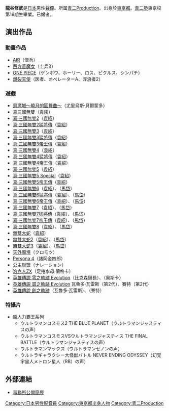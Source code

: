{{配音員
|名字= 龍谷 修武
|本名= 
|圖像= 
|尺寸= 
|圖像名稱= 
|綽號= 
|出身地= {{JPN}} [[東京都|東京都]]
|生年= 1973
|生月= 8
|生日= 19
|血型= A型
|所屬= [[青二Production|青二Production]]
|代表作= [[袁紹|袁紹]]、[[馬岱|馬岱]]（[[真三國無雙系列|真三國無雙系列]]）
|配偶= 有
}}
{{Japanese|japanese=龍谷 修武|kana=りゅうたに おさむ|romaji=Ryūtani Osamu}}
'''龍谷修武'''{{BD|1973年|8月19日|catIdx=Ryuutani Osamu}}是[[日本|日本]]男性[[聲優|聲優]]。所属[[青二Production|青二Production]]。出身於[[東京都|東京都]]。[[青二塾|青二塾]]東京校第18期生畢業。已婚者。

==演出作品==
===動畫作品===
*[[AIR_(遊戲)|AIR]]（僧兵）
*[[西方善魔女|西方善魔女]]（士兵B）
*[[ONE_PIECE|ONE PIECE]]（ゲンボウ、ホーリー、ロス、ピクルス、シンパチ）
*[[爆裂天使|爆裂天使]]（医者、オペレーターA、浮浪者2）

===遊戲===
* [[惡魔城～曉月的圓舞曲～|惡魔城～曉月的圓舞曲～]]（尤里烏斯‧貝爾蒙多）
* [[真三國無雙|真三國無雙]]（[[袁紹|袁紹]]）
* [[真·三國無雙2|真·三國無雙2]]（[[袁紹|袁紹]]）
* [[真·三國無雙系列|真·三國無雙2猛將傳]]（[[袁紹|袁紹]]）
* [[真·三國無雙3|真·三國無雙3]]（[[袁紹|袁紹]]）
* [[真·三國無雙系列|真·三國無雙3猛將傳]]（[[袁紹|袁紹]]）
* [[真·三國無雙系列|真·三國無雙3帝王傳]]（[[袁紹|袁紹]]）
* [[真·三國無雙4|真·三國無雙4]]（[[袁紹|袁紹]]）
* [[真·三國無雙系列|真·三國無雙4猛將傳]]（[[袁紹|袁紹]]）
* [[真·三國無雙系列|真·三國無雙4帝王傳]]（[[袁紹|袁紹]]）
* [[真·三國無雙5|真·三國無雙5]]（[[袁紹|袁紹]]）
* [[真·三國無雙系列|真·三國無雙5 Special]]（[[袁紹|袁紹]]）
* [[真·三國無雙系列|真·三國無雙5帝王傳]]（[[袁紹|袁紹]]）
* [[真·三國無雙6|真·三國無雙6]]（[[袁紹|袁紹]]）、（[[馬岱|馬岱]]）
* [[真·三國無雙系列|真·三國無雙6猛將傳]]（[[袁紹|袁紹]]）、（[[馬岱|馬岱]]）
* [[真·三國無雙系列|真·三國無雙6帝王傳]]（[[袁紹|袁紹]]）、（[[馬岱|馬岱]]）
* [[真·三國無雙7|真·三國無雙7]]（[[袁紹|袁紹]]）、（[[馬岱|馬岱]]）
* [[真·三國無雙系列|真·三國無雙7猛將傳]]（[[袁紹|袁紹]]）、（[[馬岱|馬岱]]）
* [[真·三國無雙系列|真·三國無雙7帝王傳]]（[[袁紹|袁紹]]）、（[[馬岱|馬岱]]）
* [[真·三國無雙8|真·三國無雙8]]（[[袁紹|袁紹]]）、（[[馬岱|馬岱]]）
* [[無雙大蛇|無雙大蛇]]（[[袁紹|袁紹]]）
* [[無雙大蛇2|無雙大蛇2]]（[[袁紹|袁紹]]）、（[[馬岱|馬岱]]）
* [[無雙大蛇3|無雙大蛇3]]（[[袁紹|袁紹]]）、（[[馬岱|馬岱]]）
* [[天外魔境|天外魔境]]（クロモツ）
* [[Persona_4|Persona 4]]（諸岡金四郎）
* [[公主聯盟|公主聯盟]]（ナレーション）
* [[洛克人ZX|洛克人ZX]]（足捲水母‧蘭格卡）
*[[英雄傳說_零之軌跡|英雄傳説 零之軌跡 Evolution]]（比克森鎮長）、（奧斯卡）
* [[英雄傳說_碧之軌跡|英雄傳説 碧之軌跡 Evolution]] 瓦魯多·瓦雷斯（第2代）、賽特（第2代）
* [[英雄傳說_創之軌跡|英雄傳說 創之軌跡]]（瓦魯多‧瓦雷斯）、（賽特）

===特攝片===
* 超人力霸王系列
** ウルトラマンコスモス2 THE BLUE PLANET（ウルトラマンジャスティスの声） 
** ウルトラマンコスモスVSウルトラマンジャスティス THE FINAL BATTLE（ウルトラマンジャスティスの声） 
** ウルトラマンマックス（ウルトラマンゼノンの声） 
** ウルトラギャラクシー大怪獣バトル NEVER ENDING ODYSSEY（幻覚宇宙人メトロン星人（RB）の声） 

== 外部連結 ==
*[http://www.aoni.co.jp/actor/ra/ryutani-osamu.html 事務所公開簡歷]{{ja}}

{{青二Production}}
{{DEFAULTSORT:Ryuutani Osamu}}
[[Category:日本男性配音員|Category:日本男性配音員]]
[[Category:東京都出身人物|Category:東京都出身人物]]
[[Category:青二Production|Category:青二Production]]